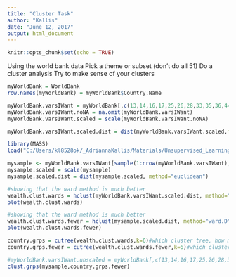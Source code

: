 ```yaml
---
title: "Cluster Task"
author: "Kallis"
date: "June 12, 2017"
output: html_document
---
```


```r
knitr::opts_chunk$set(echo = TRUE)
```


Using the world bank data
Pick a theme or subset (don't do all 51)
Do a cluster analysis
Try to make sense of your clusters

```r
myWorldBank = WorldBank
row.names(myWorldBank) = myWorldBank$Country.Name

myWorldBank.varsIWant = myWorldBank[,c(13,14,16,17,25,26,28,33,35,36,44,49)]
myWorldBank.varsIWant.noNA = na.omit(myWorldBank.varsIWant)
myWorldBank.varsIWant.scaled = scale(myWorldBank.varsIWant.noNA)

myWorldBank.varsIWant.scaled.dist = dist(myWorldBank.varsIWant.scaled,method="euclidean")
```

```r
library(MASS)
load("C:/Users/kl8528ok/_AdriannaKallis/Materials/Unsupervised_Learning/mult.Rdata")

```



```r
mysample <- myWorldBank.varsIWant[sample(1:nrow(myWorldBank.varsIWant), 50, replace=FALSE),]
mysample.scaled = scale(mysample)
mysample.scaled.dist = dist(mysample.scaled, method="euclidean")
```



```r
#showing that the ward method is much better
wealth.clust.wards = hclust(myWorldBank.varsIWant.scaled.dist, method="ward.D") #plug in the distance matrix, the method you would like to use,
plot(wealth.clust.wards)

```


```r
#showing that the ward method is much better
wealth.clust.wards.fewer = hclust(mysample.scaled.dist, method="ward.D") #plug in the distance matrix, the method you would like to use,
plot(wealth.clust.wards.fewer)

```



```r
country.grps = cutree(wealth.clust.wards,k=6)#which cluster tree, how many groups you want
country.grps.fewer = cutree(wealth.clust.wards.fewer,k=6)#which cluster tree, how many groups you want

```


```r
#myWorldBank.varsIWant.unscaled = myWorldBank[,c(13,14,16,17,25,26,28,33,35,36,44,49)]
clust.grps(mysample,country.grps.fewer)
```
